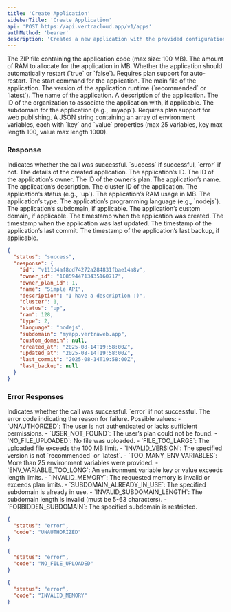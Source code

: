 ```yaml
---
title: 'Create Application'
sidebarTitle: 'Create Application'
api: 'POST https://api.vertracloud.app/v1/apps'
authMethod: 'bearer'
description: 'Creates a new application with the provided configuration and files.'
---
```


<ParamField body="file" type="file" required>
  The ZIP file containing the application code (max size: 100 MB).
</ParamField>

<ParamField body="memory" type="string" required>
  The amount of RAM to allocate for the application in MB.
</ParamField>

<ParamField body="autorestart" type="string">
  Whether the application should automatically restart (`true` or `false`). Requires plan support for auto-restart.
</ParamField>

<ParamField body="start" type="string">
  The start command for the application.
</ParamField>

<ParamField body="main" type="string" required>
  The main file of the application.
</ParamField>

<ParamField body="version" type="string" required>
  The version of the application runtime (`recommended` or `latest`).
</ParamField>

<ParamField body="name" type="string" required>
  The name of the application.
</ParamField>

<ParamField body="description" type="string">
  A description of the application.
</ParamField>

<ParamField body="organization_id" type="string">
  The ID of the organization to associate the application with, if applicable.
</ParamField>

<ParamField body="subdomain" type="string">
  The subdomain for the application (e.g., `myapp`). Requires plan support for web publishing.
</ParamField>

<ParamField body="envs" type="string">
  A JSON string containing an array of environment variables, each with `key` and `value` properties (max 25 variables, key max length 100, value max length 1000).
</ParamField>

### Response

<ResponseField name="status" type="string">
  Indicates whether the call was successful. `success` if successful, `error` if not.
</ResponseField>

<ResponseField name="response" type="object">
  The details of the created application.

  <Expandable title="Toggle object">

  <ResponseField name="id" type="string">
    The application’s ID.
  </ResponseField>

  <ResponseField name="owner_id" type="string">
    The ID of the application’s owner.
  </ResponseField>

  <ResponseField name="owner_plan_id" type="integer">
    The ID of the owner’s plan.
  </ResponseField>

  <ResponseField name="name" type="string">
    The application’s name.
  </ResponseField>

  <ResponseField name="description" type="string">
    The application’s description.
  </ResponseField>

  <ResponseField name="cluster" type="integer">
    The cluster ID of the application.
  </ResponseField>

  <ResponseField name="status" type="string">
    The application’s status (e.g., `up`).
  </ResponseField>

  <ResponseField name="ram" type="integer">
    The application’s RAM usage in MB.
  </ResponseField>

  <ResponseField name="type" type="integer">
    The application’s type.
  </ResponseField>

  <ResponseField name="language" type="string">
    The application’s programming language (e.g., `nodejs`).
  </ResponseField>

  <ResponseField name="subdomain" type="string | null">
    The application’s subdomain, if applicable.
  </ResponseField>

  <ResponseField name="custom_domain" type="string | null">
    The application’s custom domain, if applicable.
  </ResponseField>

  <ResponseField name="created_at" type="string" format="date-time">
    The timestamp when the application was created.
  </ResponseField>

  <ResponseField name="updated_at" type="string" format="date-time">
    The timestamp when the application was last updated.
  </ResponseField>

  <ResponseField name="last_commit" type="string" format="date-time">
    The timestamp of the application’s last commit.
  </ResponseField>

  <ResponseField name="last_backup" type="string | null" format="date-time">
    The timestamp of the application’s last backup, if applicable.
  </ResponseField>

  </Expandable>
</ResponseField>

<ResponseExample>

```json Response
{
  "status": "success",
  "response": {
    "id": "v111d4af8cd74272a284831fbae14a8v",
    "owner_id": "1085944713435160717",
    "owner_plan_id": 1,
    "name": "Simple API",
    "description": "I have a description :)",
    "cluster": 1,
    "status": "up",
    "ram": 128,
    "type": 2,
    "language": "nodejs",
    "subdomain": "myapp.vertraweb.app",
    "custom_domain": null,
    "created_at": "2025-08-14T19:58:00Z",
    "updated_at": "2025-08-14T19:58:00Z",
    "last_commit": "2025-08-14T19:58:00Z",
    "last_backup": null
  }
}
```

</ResponseExample>

### Error Responses

<ResponseField name="status" type="string">
  Indicates whether the call was successful. `error` if not successful.
</ResponseField>

<ResponseField name="code" type="string">
  The error code indicating the reason for failure. Possible values:
  - `UNAUTHORIZED`: The user is not authenticated or lacks sufficient permissions.
  - `USER_NOT_FOUND`: The user’s plan could not be found.
  - `NO_FILE_UPLOADED`: No file was uploaded.
  - `FILE_TOO_LARGE`: The uploaded file exceeds the 100 MB limit.
  - `INVALID_VERSION`: The specified version is not `recommended` or `latest`.
  - `TOO_MANY_ENV_VARIABLES`: More than 25 environment variables were provided.
  - `ENV_VARIABLE_TOO_LONG`: An environment variable key or value exceeds length limits.
  - `INVALID_MEMORY`: The requested memory is invalid or exceeds plan limits.
  - `SUBDOMAIN_ALREADY_IN_USE`: The specified subdomain is already in use.
  - `INVALID_SUBDOMAIN_LENGTH`: The subdomain length is invalid (must be 5-63 characters).
  - `FORBIDDEN_SUBDOMAIN`: The specified subdomain is restricted.
</ResponseField>

<ResponseExample>

```json Error Response (403)
{
  "status": "error",
  "code": "UNAUTHORIZED"
}
```

```json Error Response (400)
{
  "status": "error",
  "code": "NO_FILE_UPLOADED"
}
```

```json Error Response (400)
{
  "status": "error",
  "code": "INVALID_MEMORY"
}
```

</ResponseExample>